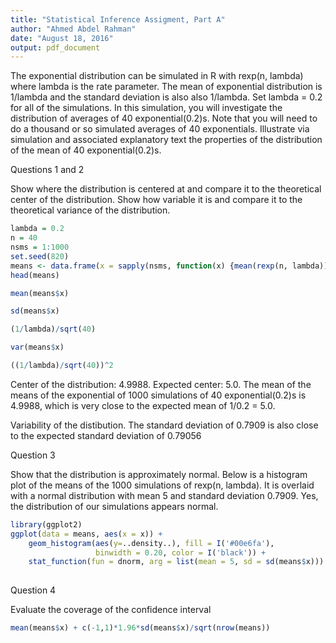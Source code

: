 ```yaml
---
title: "Statistical Inference Assigment, Part A"
author: "Ahmed Abdel Rahman"
date: "August 18, 2016"
output: pdf_document
---
```


The exponential distribution can be simulated in R with rexp(n, lambda) where lambda is the rate parameter. The mean of exponential distribution is 1/lambda and the standard deviation is also also 1/lambda. Set lambda = 0.2 for all of the simulations. In this simulation, you will investigate the distribution of averages of 40 exponential(0.2)s. Note that you will need to do a thousand or so simulated averages of 40 exponentials.
Illustrate via simulation and associated explanatory text the properties of the distribution of the mean of 40 exponential(0.2)s. 

##################### Questions 1 and 2
Show where the distribution is centered at and compare it to the theoretical center of the distribution.
Show how variable it is and compare it to the theoretical variance of the distribution.
```r
lambda = 0.2
n = 40
nsms = 1:1000
set.seed(820)
means <- data.frame(x = sapply(nsms, function(x) {mean(rexp(n, lambda))}))
head(means)
```

```r
mean(means$x)
```
```r
sd(means$x)
```
```r
(1/lambda)/sqrt(40)
```
```r
var(means$x)
```
```r
((1/lambda)/sqrt(40))^2
```
Center of the distribution: 4.9988. Expected center: 5.0. The mean of the means of the exponential of 1000 simulations of 40 exponential(0.2)s is 4.9988, which is very close to the expected mean of 1/0.2 = 5.0.

Variability of the distibution. The standard deviation of 0.7909 is also close to the expected standard deviation of 0.79056

########## Question 3
Show that the distribution is approximately normal.
Below is a histogram plot of the means of the 1000 simulations of rexp(n, lambda). It is overlaid with a normal distribution with mean 5 and standard deviation 0.7909. Yes, the distribution of our simulations appears normal.

```r
library(ggplot2)
ggplot(data = means, aes(x = x)) + 
    geom_histogram(aes(y=..density..), fill = I('#00e6fa'), 
                   binwidth = 0.20, color = I('black')) +
    stat_function(fun = dnorm, arg = list(mean = 5, sd = sd(means$x)))
     
```

################## Question 4
Evaluate the coverage of the confidence interval
```r
mean(means$x) + c(-1,1)*1.96*sd(means$x)/sqrt(nrow(means))
```


